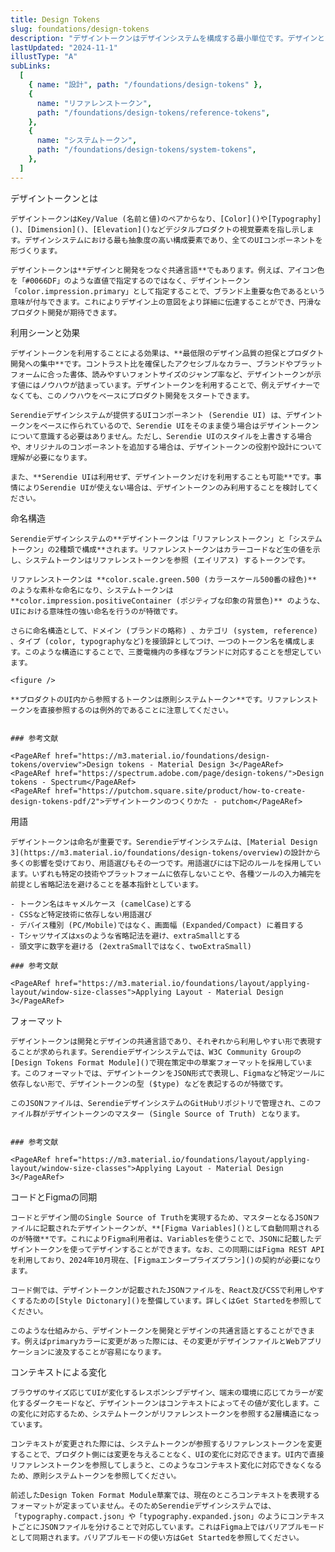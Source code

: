 ```yaml
---
title: Design Tokens
slug: foundations/design-tokens
description: "デザイントークンはデザインシステムを構成する最小単位です。デザインと開発でデザイントークンを共有することで、Single Source of Truthを実現します。"
lastUpdated: "2024-11-1"
illustType: "A"
subLinks:
  [
    { name: "設計", path: "/foundations/design-tokens" },
    {
      name: "リファレンストークン",
      path: "/foundations/design-tokens/reference-tokens",
    },
    {
      name: "システムトークン",
      path: "/foundations/design-tokens/system-tokens",
    },
  ]
---
```



<PageSection>
    <PageHeadLine number={1}>デザイントークンとは</PageHeadLine>

    デザイントークンはKey/Value (名前と値)のペアからなり、[Color]()や[Typography]()、[Dimension]()、[Elevation]()などデジタルプロダクトの視覚要素を指し示します。デザインシステムにおける最も抽象度の高い構成要素であり、全てのUIコンポーネントを形づくります。

    デザイントークンは**デザインと開発をつなぐ共通言語**でもあります。例えば、アイコン色を「#0066DF」のような直値で指定するのではなく、デザイントークン「color.impression.primary」として指定することで、ブランド上重要な色であるという意味が付与できます。これによりデザイン上の意図をより詳細に伝達することができ、円滑なプロダクト開発が期待できます。

  </PageSection>

  <PageSection>
    <PageHeadLine number={2}>利用シーンと効果</PageHeadLine>

    デザイントークンを利用することによる効果は、**最低限のデザイン品質の担保とプロダクト開発への集中**です。コントラスト比を確保したアクセシブルなカラー、ブランドやプラットフォームに合った書体、読みやすいフォントサイズのジャンプ率など、デザイントークンが示す値にはノウハウが詰まっています。デザイントークンを利用することで、例えデザイナーでなくても、このノウハウをベースにプロダクト開発をスタートできます。

    Serendieデザインシステムが提供するUIコンポーネント (Serendie UI) は、デザイントークンをベースに作られているので、Serendie UIをそのまま使う場合はデザイントークンについて意識する必要はありません。ただし、Serendie UIのスタイルを上書きする場合や、オリジナルのコンポーネントを追加する場合は、デザイントークンの役割や設計について理解が必要になります。

    また、**Serendie UIは利用せず、デザイントークンだけを利用することも可能**です。事情によりSerendie UIが使えない場合は、デザイントークンのみ利用することを検討してください。

  </PageSection>

  <PageSection>
    <PageHeadLine number={3}>命名構造</PageHeadLine>

    Serendieデザインシステムの**デザイントークンは「リファレンストークン」と「システムトークン」の2種類で構成**されます。リファレンストークンはカラーコードなど生の値を示し、システムトークンはリファレンストークンを参照 (エイリアス) するトークンです。

    リファレンストークンは **color.scale.green.500 (カラースケール500番の緑色)** のような素朴な命名になり、システムトークンは **color.impression.positiveContainer (ポジティブな印象の背景色)** のような、UIにおける意味性の強い命名を行うのが特徴です。

    さらに命名構造として、ドメイン (ブランドの略称) 、カテゴリ (system, reference) 、タイプ (color, typographyなど)を接頭辞としてつけ、一つのトークン名を構成します。このような構造にすることで、三菱電機内の多様なブランドに対応することを想定しています。

    <figure />

    **プロダクトのUI内から参照するトークンは原則システムトークン**です。リファレンストークンを直接参照するのは例外的であることに注意してください。


    ### 参考文献

    <PageARef href="https://m3.material.io/foundations/design-tokens/overview">Design tokens - Material Design 3</PageARef>
    <PageARef href="https://spectrum.adobe.com/page/design-tokens/">Design tokens - Spectrum</PageARef>
    <PageARef href="https://putchom.square.site/product/how-to-create-design-tokens-pdf/2">デザイントークンのつくりかた - putchom</PageARef>

  </PageSection>

  <PageSection>
    <PageHeadLine number={4}>用語</PageHeadLine>
    
    デザイントークンは命名が重要です。Serendieデザインシステムは、[Material Design 3](https://m3.material.io/foundations/design-tokens/overview)の設計から多くの影響を受けており、用語選びもその一つです。用語選びには下記のルールを採用しています。いずれも特定の技術やプラットフォームに依存しないことや、各種ツールの入力補完を前提とし省略記法を避けることを基本指針としています。

    - トークン名はキャメルケース (camelCase)とする
    - CSSなど特定技術に依存しない用語選び
    - デバイス種別 (PC/Mobile)ではなく、画面幅 (Expanded/Compact) に着目する
    - Tシャツサイズはxsのような省略記法を避け、extraSmallとする
    - 頭文字に数字を避ける (2extraSmallではなく、twoExtraSmall)

    ### 参考文献

    <PageARef href="https://m3.material.io/foundations/layout/applying-layout/window-size-classes">Applying Layout - Material Design 3</PageARef>

  </PageSection>

  <PageSection>
    <PageHeadLine number={5}>フォーマット</PageHeadLine>
    
    デザイントークンは開発とデザインの共通言語であり、それぞれから利用しやすい形で表現することが求められます。Serendieデザインシステムでは、W3C Community Groupの[Design Tokens Format Module]()で現在策定中の草案フォーマットを採用しています。このフォーマットでは、デザイントークンをJSON形式で表現し、Figmaなど特定ツールに依存しない形で、デザイントークンの型 ($type) などを表記するのが特徴です。

    このJSONファイルは、SerendieデザインシステムのGitHubリポジトリで管理され、このファイル群がデザイントークンのマスター (Single Source of Truth) となります。


    ### 参考文献

    <PageARef href="https://m3.material.io/foundations/layout/applying-layout/window-size-classes">Applying Layout - Material Design 3</PageARef>

  </PageSection>

  <PageSection>
    <PageHeadLine number={6}>コードとFigmaの同期</PageHeadLine>

    コードとデザイン間のSingle Source of Truthを実現するため、マスターとなるJSONファイルに記載されたデザイントークンが、**[Figma Variables]()として自動同期されるのが特徴**です。これによりFigma利用者は、Variablesを使うことで、JSONに記載したデザイントークンを使ってデザインすることができます。なお、この同期にはFigma REST APIを利用しており、2024年10月現在、[Figmaエンタープライズプラン]()の契約が必要になります。

    コード側では、デザイントークンが記載されたJSONファイルを、React及びCSSで利用しやすくするための[Style Dictonary]()を整備しています。詳しくはGet Startedを参照してください。

    このような仕組みから、デザイントークンを開発とデザインの共通言語とすることができます。例えばprimaryカラーに変更があった際には、その変更がデザインファイルとWebアプリケーションに波及することが容易になります。

  </PageSection>

  <PageSection>
    <PageHeadLine number={7}>コンテキストによる変化</PageHeadLine>

    ブラウザのサイズ応じてUIが変化するレスポンシブデザイン、端末の環境に応じてカラーが変化するダークモードなど、デザイントークンはコンテキストによってその値が変化します。この変化に対応するため、システムトークンがリファレンストークンを参照する2層構造になっています。

    コンテキストが変更された際には、システムトークンが参照するリファレンストークンを変更することで、プロダクト側には変更を与えることなく、UIの変化に対応できます。UI内で直接リファレンストークンを参照してしまうと、このようなコンテキスト変化に対応できなくなるため、原則システムトークンを参照してください。

    前述したDesign Token Format Module草案では、現在のところコンテキストを表現するフォーマットが定まっていません。そのためSerendieデザインシステムでは、「typography.compact.json」や「typography.expanded.json」のようにコンテキストごとにJSONファイルを分けることで対応しています。これはFigma上ではバリアブルモードとして同期されます。バリアブルモードの使い方はGet Startedを参照してください。

  </PageSection>
